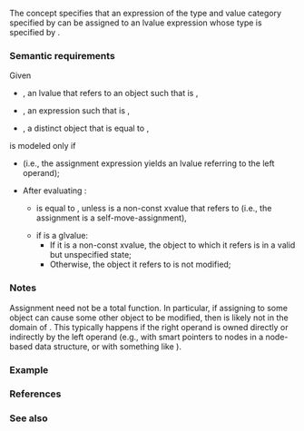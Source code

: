 {{cpp/title|assignable_from}}
{{cpp/concepts/navbar}}
{{ddcl|header=concepts|since=c++20|1=
template&lt; class LHS, class RHS &gt;
concept assignable_from =
    std::is_lvalue_reference_v&lt;LHS&gt; &amp;&amp;
    std::common_reference_with&lt;
        const std::remove_reference_t&lt;LHS&gt;&amp;,
        const std::remove_reference_t&lt;RHS&gt;&amp;&gt; &amp;&amp;
    requires(LHS lhs, RHS&amp;&amp; rhs) {
        { lhs = std::forward&lt;RHS&gt;(rhs) } -&gt; std::same_as&lt;LHS&gt;;
    };
}}
The concept {{tt|assignable_from&lt;LHS, RHS&gt;}} specifies that an expression of the type and value category specified by {{tt|RHS}} can be assigned to an lvalue expression whose type is specified by {{tt|LHS}}.

===Semantic requirements===
Given
* {{tt|lhs}}, an lvalue that refers to an object {{tt|lcopy}} such that {{c|decltype((lhs))}} is {{tt|LHS}},
* {{tt|rhs}}, an expression such that {{c|decltype((rhs))}} is {{tt|RHS}},
* {{tt|rcopy}}, a distinct object that is equal to {{tt|rhs}},
{{tt|assignable_from&lt;LHS, RHS&gt;}} is modeled only if
* {{c|1=std::addressof(lhs = rhs) == std::addressof(lcopy)}} (i.e., the assignment expression yields an lvalue referring to the left operand);
* After evaluating {{c|1=lhs = rhs}}:
**  {{tt|lhs}} is equal to {{tt|rcopy}}, unless {{tt|rhs}} is a non-const xvalue that refers to {{tt|lcopy}} (i.e., the assignment is a self-move-assignment),
** if {{tt|rhs}} is a glvalue:
*** If it is a non-const xvalue, the object to which it refers is in a valid but unspecified state;
*** Otherwise, the object it refers to is not modified;

{{cpp/concepts/equality preservation}}

===Notes===
Assignment need not be a total function. In particular, if assigning to some object {{tt|x}} can cause some other object {{tt|y}} to be modified, then {{c|1=x = y}} is likely not in the domain of {{ttb|1==}}. This typically happens if the right operand is owned directly or indirectly by the left operand (e.g., with smart pointers to nodes in a node-based data structure, or with something like {{c/core|std::vector&lt;std::any&gt;}}).

===Example===
{{example
|code=
#include &lt;atomic&gt;
#include &lt;concepts&gt;
#include &lt;string&gt;

int main()
{
    // Normal basic usage, checks lvalue reference assignment
    static_assert(std::is_assignable_v&lt;int&amp;, int&gt;);
    static_assert(std::assignable_from&lt;int&amp;, int&gt;);

    static_assert(std::is_assignable_v&lt;std::string&amp;, std::string&gt;);
    static_assert(std::assignable_from&lt;std::string&amp;, std::string&gt;);

    // Fundamental types don't support assignment to an rvalue
    static_assert(!std::is_assignable_v&lt;int, int&gt;);
    static_assert(!std::assignable_from&lt;int, int&gt;);

    // std::assignable_from doesn't accept all valid assignment expressions:

    // rvalue reference assignment
    static_assert(std::is_assignable_v&lt;std::string&amp;&amp;, std::string&gt;);
    static_assert(!std::assignable_from&lt;std::string&amp;&amp;, std::string&gt;);

    // rvalue assignment
    static_assert(std::is_assignable_v&lt;std::string, std::string&gt;);
    static_assert(!std::assignable_from&lt;std::string, std::string&gt;);

    // std::atomic::operator= returns by value
    static_assert(std::is_assignable_v&lt;std::atomic&lt;int&gt;&amp;, int&gt;);
    static_assert(!std::assignable_from&lt;std::atomic&lt;int&gt;&amp;, int&gt;);
}
}}

===References===
{{ref std c++23}}
{{ref std|section=18.4.8|title=Concept {{tt|assignable_from}}|id=concept.assignable}}
{{ref std end}}
{{ref std c++20}}
{{ref std|section=18.4.8|title=Concept {{tt|assignable_from}}|id=concept.assignable}}
{{ref std end}}

===See also===
{{dsc begin}}
{{dsc inc|cpp/types/dsc is_assignable}}
{{dsc end}}

{{langlinks|es|ja|ru|zh}}